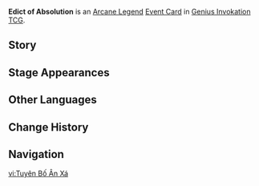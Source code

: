 {{Genius Invokation TCG Infobox
|id        = 330009
|image     = Edict of Absolution Event Card.png
|type      = Event Card
|group     = Arcane Legend
|effect    = In this Round, the target character is immune to Frozen, Stun, Petrification, and other effects that prevent the use of Skills. Also, if this character is the active character, they will not be switched out due to effects.
|matching  = 0
|source1   = {{Sold By}}
|features  = Neuvillette
}}
'''Edict of Absolution''' is an [[Arcane Legend Card|Arcane Legend]] [[Event Card]] in [[Genius Invokation TCG]].

==Story==
{{Description|"Every last Fontainian is guilty, with judgment and doom certain to one day fall upon them &mdash; this is neither metaphor nor rhetoric."|title=Edict of Absolution}}

==Stage Appearances==
{{Genius Invokation TCG Stage Appearances}}

==Other Languages==
{{Other Languages
|en       = Edict of Absolution
|zhs      = 赦免宣告
|zhs_rm   = 
|zht      = 赦免宣告
|zht_rm   = 
|zh_tl    = 
|ja       = 赦免の宣告
|ja_rm    = Shamen no Senkoku
|ja_tl    = Edict of Absolution
|ko       = 사면 선고
|ko_tl    = 
|es       = Edicto de absolución
|es_tl    = Edict of Absolution
|fr       = Édit d'absolution
|fr_tl    = Edict of Absolution
|ru       = Указ об освобождении
|ru_tl    = Edict of Liberation
|th       = ประกาศอภัยโทษ
|th_rm    = 
|th_tl    = 
|vi       = Tuyên Bố Ân Xá
|vi_tl    = 
|de       = Edikt der Absolution
|de_tl    = Edict of Absolution	
|id       = Edict of Absolution
|pt       = Edital de Absolvição
|pt_tl    = 
|tr       = Kurtuluş Fermanı
|tr_tl    = 
|it       = Editto di assoluzione
|it_tl    = 
}}

==Change History==
{{Change History|5.0}}

==Navigation==
{{Genius Invokation TCG Navbox|Event Card}}

[[vi:Tuyên Bố Ân Xá]]
